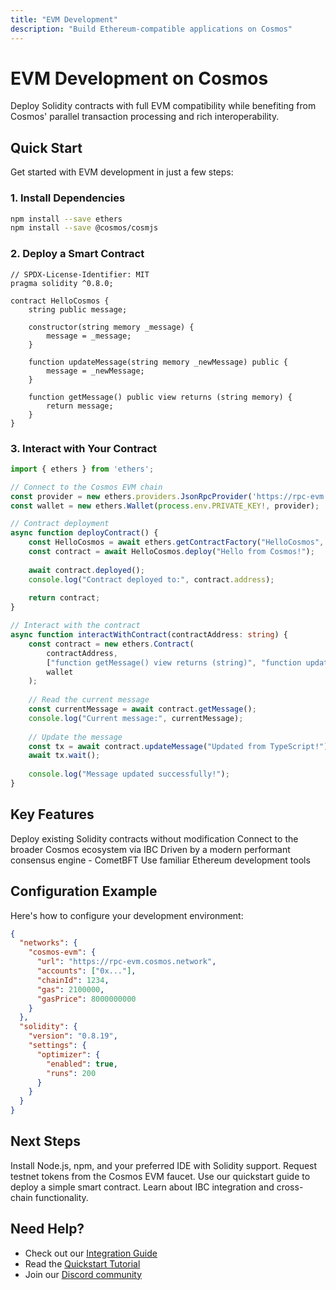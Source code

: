 ```yaml
---
title: "EVM Development"
description: "Build Ethereum-compatible applications on Cosmos"
---
```


# EVM Development on Cosmos

Deploy Solidity contracts with full EVM compatibility while benefiting from Cosmos' parallel transaction processing and rich interoperability.

## Quick Start

Get started with EVM development in just a few steps:

### 1. Install Dependencies

```bash
npm install --save ethers
npm install --save @cosmos/cosmjs
```

### 2. Deploy a Smart Contract

```solidity
// SPDX-License-Identifier: MIT
pragma solidity ^0.8.0;

contract HelloCosmos {
    string public message;
    
    constructor(string memory _message) {
        message = _message;
    }
    
    function updateMessage(string memory _newMessage) public {
        message = _newMessage;
    }
    
    function getMessage() public view returns (string memory) {
        return message;
    }
}
```

### 3. Interact with Your Contract

```typescript
import { ethers } from 'ethers';

// Connect to the Cosmos EVM chain
const provider = new ethers.providers.JsonRpcProvider('https://rpc-evm.cosmos.network');
const wallet = new ethers.Wallet(process.env.PRIVATE_KEY!, provider);

// Contract deployment
async function deployContract() {
    const HelloCosmos = await ethers.getContractFactory("HelloCosmos", wallet);
    const contract = await HelloCosmos.deploy("Hello from Cosmos!");
    
    await contract.deployed();
    console.log("Contract deployed to:", contract.address);
    
    return contract;
}

// Interact with the contract
async function interactWithContract(contractAddress: string) {
    const contract = new ethers.Contract(
        contractAddress,
        ["function getMessage() view returns (string)", "function updateMessage(string)"],
        wallet
    );
    
    // Read the current message
    const currentMessage = await contract.getMessage();
    console.log("Current message:", currentMessage);
    
    // Update the message
    const tx = await contract.updateMessage("Updated from TypeScript!");
    await tx.wait();
    
    console.log("Message updated successfully!");
}
```

## Key Features

<CardGroup cols={2}>
  <Card title="Full EVM Compatibility" icon="ethereum" color="#7c3aed">
    Deploy existing Solidity contracts without modification
  </Card>
  <Card title="Cosmos Interoperability" icon="globe" color="#4f46e5">
    Connect to the broader Cosmos ecosystem via IBC
  </Card>
  <Card title="High Performance" icon="zap" color="#059669">
    Driven by a modern performant consensus engine - CometBFT
  </Card>
  <Card title="Developer Tools" icon="code" color="#ea580c">
    Use familiar Ethereum development tools
  </Card>
</CardGroup>

## Configuration Example

Here's how to configure your development environment:

```json
{
  "networks": {
    "cosmos-evm": {
      "url": "https://rpc-evm.cosmos.network",
      "accounts": ["0x..."],
      "chainId": 1234,
      "gas": 2100000,
      "gasPrice": 8000000000
    }
  },
  "solidity": {
    "version": "0.8.19",
    "settings": {
      "optimizer": {
        "enabled": true,
        "runs": 200
      }
    }
  }
}
```

## Next Steps

<Steps>
  <Step title="Set up your development environment">
    Install Node.js, npm, and your preferred IDE with Solidity support.
  </Step>
  <Step title="Get testnet tokens">
    Request testnet tokens from the Cosmos EVM faucet.
  </Step>
  <Step title="Deploy your first contract">
    Use our quickstart guide to deploy a simple smart contract.
  </Step>
  <Step title="Explore advanced features">
    Learn about IBC integration and cross-chain functionality.
  </Step>
</Steps>

## Need Help?

- Check out our [Integration Guide](/docs/evm/integrate)
- Read the [Quickstart Tutorial](/docs/evm/quickstart)
- Join our [Discord community](https://discord.gg/cosmosnetwork)